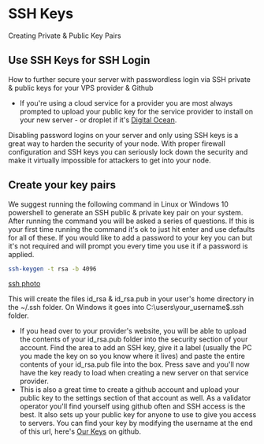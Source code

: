 # SSH Keys
Creating Private & Public Key Pairs

## Use SSH Keys for SSH Login
How to further secure your server with passwordless login via SSH private & public keys for your VPS provider & Github
- If you're using a cloud service for a provider you are most always prompted to upload your public key for the service provider to install on your new server - or droplet if it's [Digital Ocean](https://m.do.co/c/b761e5fdd694).

Disabling password logins on your server and only using SSH keys is a great way to harden the security of your node. With proper firewall configuration and SSH keys you can seriously lock down the security and make it virtually impossible for attackers to get into your node.

## Create your key pairs
We suggest running the following command in Linux or Windows 10 powershell to generate an SSH public & private key pair on your system. After running the command you will be asked a series of questions. If this is your first time running the command it's ok to just hit enter and use defaults for all of these. If you would like to add a password to your key you can but it's not required and will prompt you every time you use it if a password is applied.

```bash
ssh-keygen -t rsa -b 4096
```

[ssh photo](/image_6.png)

This will create the files id_rsa & id_rsa.pub in your user's home directory in the ~/.ssh folder. On Windows it goes into C:\users\your_username\$.ssh folder.
- If you head over to your provider's website, you will be able to upload the contents of your id_rsa.pub folder into the security section of your account. Find the area to add an SSH key, give it a label (usually the PC you made the key on so you know where it lives) and paste the entire contents of your id_rsa.pub file into the box. Press save and you'll now have the key ready to load when creating a new server on that service provider.
- This is also a great time to create a github account and upload your public key to the settings section of that account as well. As a validator operator you'll find yourself using github often and SSH access is the best. It also sets up your public key for anyone to use to give you access to servers. You can find your key by modifying the username at the end of this url, here's [Our Keys](https://github.com/patrickmogul.keys) on github.